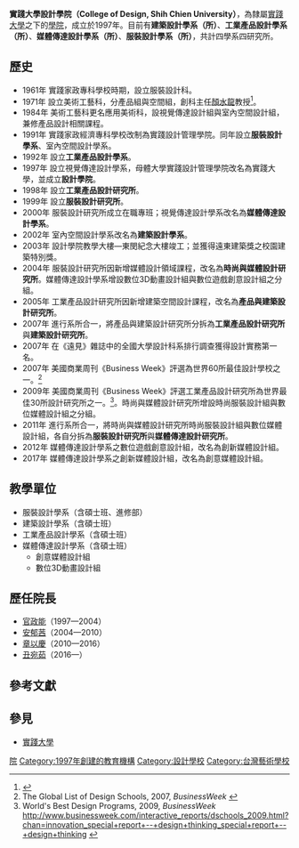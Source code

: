 {{Infobox school
| name        = <big>實踐大學設計學院</big><br/><small>College Of Design, <br/>Shih Chien University
| other_name  = 
| image       = 
| motto       = 
| established = 1997年
| type        = 
| religion    = 
| affiliation = 
| district    = 
| grades      = 學士班:4個年級(建築設計學系:5個年級)<br>碩士班:2個年級
| president   = 
| principal   = 
| dean        = 
| college     = 
| house       = 
| sc          =
| cs          =  
| faculty     = 
| staff       = 
| students    = 
| athletics   = 
| conference  = 
| colors      = 
| mascot      = 
| magazine    = 
| address     = {{flagicon|TWN}} [[臺北市|臺北市]][[中山區_(臺北市)|中山區]]大直街70號
| tel         =  +886 2 25381111 #7001、7002
| fax         =  +886 2 25331588
| mail        = 
| website     = http://www.scdesign.usc.edu.tw/
}}

'''實踐大學設計學院（College of Design, Shih Chien University）'''，為隸屬[[實踐大學|實踐大學]]之下的[[學院_(大學)|學院]]，成立於1997年。目前有'''建築設計學系（所）'''、'''工業產品設計學系（所）'''、'''媒體傳達設計學系（所）'''、'''服裝設計學系（所）'''，共計四學系四研究所。

==歷史==
* 1961年 實踐家政專科學校時期，設立服裝設計科。
* 1971年 設立美術工藝科，分產品組與空間組，創科主任[[顏水龍|顏水龍]]教授<ref name="實踐大學年表">{{cite book | title=實踐大學年表 | author=The Editorial Committee of School History | year=1998 | url=https://www.facebook.com/notes/designsourcetaiwan/%E5%AF%A6%E8%B8%90%E5%A4%A7%E5%AD%B8%E5%B9%B4%E8%A1%A8/461910503833155 | access-date=2012-07-21 | archive-date=2020-05-06 | archive-url=https://web.archive.org/web/20200506225701/https://www.facebook.com/notes/designsourcetaiwan/%E5%AF%A6%E8%B8%90%E5%A4%A7%E5%AD%B8%E5%B9%B4%E8%A1%A8/461910503833155 | dead-url=no }}</ref>。
* 1984年 美術工藝科更名應用美術科，設視覺傳達設計組與室內空間設計組，兼修產品設計相關課程。
* 1991年 實踐家政經濟專科學校改制為實踐設計管理學院。同年設立'''服裝設計學系'''、室內空間設計學系。
* 1992年 設立'''工業產品設計學系'''。
* 1997年 設立視覺傳達設計學系，母體大學實踐設計管理學院改名為實踐大學，並成立'''設計學院'''。
* 1998年 設立'''工業產品設計研究所'''。
* 1999年 設立'''服裝設計研究所'''。
* 2000年 服裝設計研究所成立在職專班；視覺傳達設計學系改名為'''媒體傳達設計學系'''。
* 2002年 室內空間設計學系改名為'''建築設計學系'''。
* 2003年 設計學院教學大樓—東閔紀念大樓竣工；並獲得遠東建築獎之校園建築特別獎。
* 2004年 服裝設計研究所因新增媒體設計領域課程，改名為'''時尚與媒體設計研究所'''。媒體傳達設計學系增設數位3D動畫設計組與數位遊戲創意設計組之分組。
* 2005年 工業產品設計研究所因新增建築空間設計課程，改名為'''產品與建築設計研究所'''。
* 2007年 進行系所合一，將產品與建築設計研究所分拆為'''工業產品設計研究所'''與'''建築設計研究所'''。
* 2007年 在《遠見》雜誌中的全國大學設計科系排行調查獲得設計實務第一名。
* 2007年 美國商業周刊《Business Week》評選為世界60所最佳設計學校之一。<ref>The Global List of Design Schools, 2007, ''BusinessWeek'' {{cite web |url=http://bwnt.businessweek.com/interactive_reports/talenthunt/index.asp?chan=innovation_special+report+--+d-schools_special+report+--+d-schools |title=存档副本 |accessdate=2008-02-02 |deadurl=yes |archiveurl=https://web.archive.org/web/20080106165545/http://bwnt.businessweek.com/interactive_reports/talenthunt/index.asp?chan=innovation_special+report+--+d-schools_special+report+--+d-schools |archivedate=2008-01-06 }}</ref>
* 2009年 美國商業周刊《Business Week》評選工業產品設計研究所為世界最佳30所設計研究所之一。<ref>World's Best Design Programs, 2009, ''BusinessWeek'' http://www.businessweek.com/interactive_reports/dschools_2009.html?chan=innovation_special+report+--+design+thinking_special+report+--+design+thinking {{Wayback|url=http://www.businessweek.com/interactive_reports/dschools_2009.html?chan=innovation_special+report+--+design+thinking_special+report+--+design+thinking |date=20111112163628 }}</ref>。時尚與媒體設計研究所增設時尚服裝設計組與數位媒體設計組之分組。
* 2011年 進行系所合一，將時尚與媒體設計研究所時尚服裝設計組與數位媒體設計組，各自分拆為'''服裝設計研究所'''與'''媒體傳達設計研究所'''。
* 2012年 媒體傳達設計學系之數位遊戲創意設計組，改名為創新媒體設計組。
* 2017年 媒體傳達設計學系之創新媒體設計組，改名為創意媒體設計組。

==教學單位==
*服裝設計學系（含碩士班、進修部）
*建築設計學系（含碩士班）
*工業產品設計學系（含碩士班）
*媒體傳達設計學系（含碩士班）
**創意媒體設計組
**數位3D動畫設計組

==歷任院長==
* [[官政能|官政能]]（1997—2004）
* [[安郁茜|安郁茜]]（2004—2010）
* [[章以慶|章以慶]]（2010—2016）
* [[丑宛茹|丑宛茹]]（2016—）

==參考文獻==
<references />

==參見==
*[[實踐大學|實踐大學]]

[[Category:實踐大學之院系所|院]]
[[Category:1997年創建的教育機構|Category:1997年創建的教育機構]]
[[Category:設計學校|Category:設計學校]]
[[Category:台灣藝術學校|Category:台灣藝術學校]]